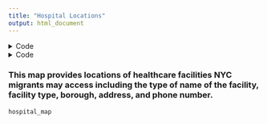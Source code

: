 ```yaml
---
title: "Hospital Locations"
output: html_document
---
```

<details> <summary>Code</summary>
```r
hospital_data =
  read_csv(file = "./data/Hospitals.csv") %>% 
  rename(location_1 = `Location 1`, 
         facility_type = `Facility Type`,
         facility_name = `Facility Name`)
  tibble(
    location_1 = c("413 120th Street New York, NY 10035 (40.798205044469, -73.932667945174)", "79 01 Elmhurst, NY 11373 (40.738710402563, -73.878351155182)", "	2201 Neptune Avenue Brooklyn, NY 11224 (40.578488319967, -73.989497148121)"))
  
  hospital_data <- hospital_data %>% 
    mutate(
      latitude = as.numeric(str_extract(location_1, "(?<=\\()[^,]+")),
      longitude = as.numeric(str_extract(location_1, "(?<=, ).+?(?=\\))")),
      location = str_remove(location_1, "\\s*\\(.*\\)$")
    )
    
  
head(hospital_data)
```
</details>

<details> <summary>Code</summary>
```r
library(leaflet)
library(dplyr)

hospital_map <- leaflet(hospital_data) %>%
  addProviderTiles("CartoDB.Positron") %>%
  addCircleMarkers(
    lat = ~latitude,
    lng = ~longitude,
    radius = 6,
    color = ~case_when(
      Borough == "Manhattan" ~ "blue",
      Borough == "Queens" ~ "green",
      Borough == "Brooklyn" ~ "purple",
      Borough == "Bronx" ~ "red",
      Borough == "Staten Island" ~ "orange",
      TRUE ~ "gray"
    ),
    stroke = FALSE,
    fillOpacity = 0.7,
    popup = ~paste(
      "<b>Facility Name:</b> ", facility_name, "<br>",
      "<b>Facility Type:</b> ", facility_type, "<br>",
      "<b>Borough:</b> ", Borough, "<br>",
      "<b>Phone:</b> ", Phone, "<br>",
      "<b>Address:</b> ", location
    ),
    group = ~Borough
  ) %>%
  addLayersControl(
    overlayGroups = c("Manhattan", "Queens", "Brooklyn", "Bronx", "Staten Island"),
    options = layersControlOptions(collapsed = FALSE)
  ) %>%
  setView(lng = -73.935242, lat = 40.730610, zoom = 10)

hospital_map



```
</details>

### This map provides locations of healthcare facilities NYC migrants may access including the type of name of the facility, facility type, borough, address, and phone number. 

```r
hospital_map
```


